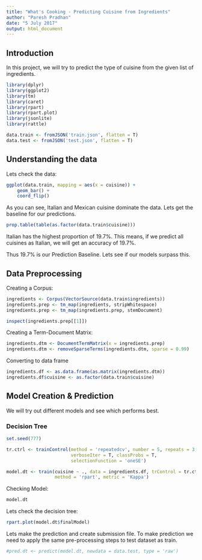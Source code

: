 ```yaml
---
title: "What's Cooking - Predicting Cuisine from Ingredients"
author: "Paresh Pradhan"
date: "5 July 2017"
output: html_document
---
```


## Introduction
In this project, we will try to predict the type of cuisine from the given list of ingredients.

```r
library(dplyr)
library(ggplot2)
library(tm)
library(caret)
library(rpart)
library(rpart.plot)
library(jsonlite)
library(rattle)

data.train <- fromJSON('train.json', flatten = T)
data.test <- fromJSON('test.json', flatten = T)
```

## Understanding the data
Lets check the data:

```r
ggplot(data.train, mapping = aes(x = cuisine)) +
    geom_bar() + 
    coord_flip()
```

As you can see, Italian and Mexican cuisine dominate the data. Lets get the baseline for our predictions.

```r
prop.table(table(as.factor(data.train$cuisine)))
```

Italian has the highest proportion of 19.7%. This means, if we predict all cuisines as Italian, we will get an accuracy of 19.7%.

Thus 19.7% is our Prediction Baseline. Lets see if our models surpass this.

## Data Preprocessing
Creating a Corpus:

```r
ingredients <- Corpus(VectorSource(data.train$ingredients))
ingredients.prep <- tm_map(ingredients, stripWhitespace)
ingredients.prep <- tm_map(ingredients.prep, stemDocument)

inspect(ingredients.prep[[1]])
```

Creating a Term-Document Matrix:

```r
ingredients.dtm <- DocumentTermMatrix(x = ingredients.prep)
ingredients.dtm <- removeSparseTerms(ingredients.dtm, sparse = 0.99)
```

Converting to data frame

```r
ingredients.df <- as.data.frame(as.matrix(ingredients.dtm))
ingredients.df$cuisine <- as.factor(data.train$cuisine)
```

## Model Creation & Prediction
We will try out different models and see which performs best.

### Decision Tree
```r
set.seed(777)

tr.ctrl <- trainControl(method = 'repeatedcv', number = 5, repeats = 3, 
                        verboseIter = T, classProbs = T, 
                        selectionFunction = 'oneSE')

model.dt <- train(cuisine ~ ., data = ingredients.df, trControl = tr.ctrl,
                  method = 'rpart', metric = 'Kappa')

```

Checking Model:

```r
model.dt
```


Lets check the decision tree:
```r
rpart.plot(model.dt$finalModel)
```

Lets make the prediction and create submission file. To make prediction we need to apply the same pre-processing steps to test dataset as train.
```r

#pred.dt <- predict(model.dt, newdata = data.test, type = 'raw')
```

